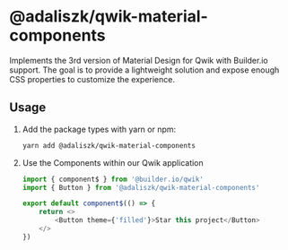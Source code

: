 # @adaliszk/qwik-material-components

Implements the 3rd version of Material Design for Qwik with Builder.io support. The goal is to provide a lightweight
solution and expose enough CSS properties to customize the experience.

## Usage

1. Add the package types with yarn or npm:
    ```bash
    yarn add @adaliszk/qwik-material-components
    ```
2. Use the Components within our Qwik application
    ```typescript jsx
   import { component$ } from '@builder.io/qwik'
   import { Button } from '@adaliszk/qwik-material-components'

   export default component$(() => {
        return <>
            <Button theme={'filled'}>Star this project</Button>
        </>
   })
    ```